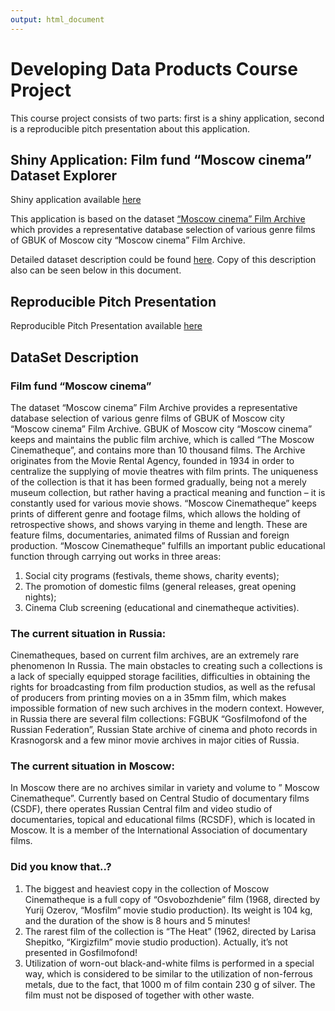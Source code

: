 ```yaml
---
output: html_document
---
```

# Developing Data Products Course Project

This course project consists of two parts: first is a shiny application, second is a reproducible pitch presentation about this application.

## Shiny Application: Film fund "Moscow cinema" Dataset Explorer

Shiny application available [here]()

This application is based on the dataset ["Moscow cinema" Film Archive](http://data.mos.ru/opendata/export/2209/json) which provides a representative database selection of various genre films of GBUK of Moscow city "Moscow cinema" Film Archive.

Detailed dataset description could be found [here](http://data.mos.ru/opendata/7719028495-film-fund-moscow-cinema/description?versionNumber=1&releaseNumber=1). Copy of this description also can be seen below in this document.

## Reproducible Pitch Presentation

Reproducible Pitch Presentation available [here]()

## DataSet Description

### Film fund "Moscow cinema"
The dataset "Moscow cinema" Film Archive provides a representative database selection of various genre films of GBUK of Moscow city "Moscow cinema" Film Archive.
GBUK of Moscow city "Moscow cinema" keeps and maintains the public film archive, which is called "The Moscow Cinematheque", and contains more than 10 thousand films. The Archive originates from the Movie Rental Agency, founded in 1934 in order to centralize the supplying of movie theatres with film prints.
The uniqueness of the collection is that it has been formed gradually, being not a merely museum collection, but rather having a practical meaning and function – it is constantly used for various movie shows. "Moscow Cinematheque" keeps prints of different genre and footage films, which allows the holding of retrospective shows, and shows varying in theme and length. These are feature films, documentaries, animated films of Russian and foreign production. "Moscow Cinematheque" fulfills an important public educational function through carrying out works in three areas:
 
1. Social city programs (festivals, theme shows, charity events);
2. The promotion of domestic films (general releases, great opening nights);
3. Cinema Club screening (educational and cinematheque activities).
 
### The current situation in Russia:
Cinematheques, based on current film archives, are an extremely rare phenomenon In Russia. The main obstacles to creating such a collections is a lack of specially equipped storage facilities, difficulties in obtaining the rights for broadcasting from film production studios, as well as the refusal of producers from printing movies on a in 35mm film, which makes impossible formation of new such archives in the modern context.
However, in Russia there are several film collections: FGBUK "Gosfilmofond of the Russian Federation", Russian State archive of cinema and photo records in Krasnogorsk and a few minor movie archives in major cities of Russia.
 
### The current situation in Moscow:
In Moscow there are no archives similar in variety and volume to " Moscow Cinematheque".
Currently based on Central Studio of documentary films (CSDF), there operates Russian Central film and video studio of documentaries, topical and educational films (RCSDF), which is located in Moscow. It is a member of the International Association of documentary films.
 
### Did you know that..?
1. The biggest and heaviest copy in the collection of Moscow Cinematheque is a full copy of "Osvobozhdenie" film (1968, directed by Yurij Ozerov, "Mosfilm" movie studio production). Its weight is 104 kg, and the duration of the show is 8 hours and 5 minutes!
2. The rarest film of the collection is "The Heat" (1962, directed by Larisa Shepitko, "Kirgizfilm" movie studio production). Actually, it's not presented in Gosfilmofond!
3. Utilization of worn-out black-and-white films is performed in a special way, which is considered to be similar to the utilization of non-ferrous metals, due to the fact, that 1000 m of film contain 230 g of silver. The film must not be disposed of together with other waste.
